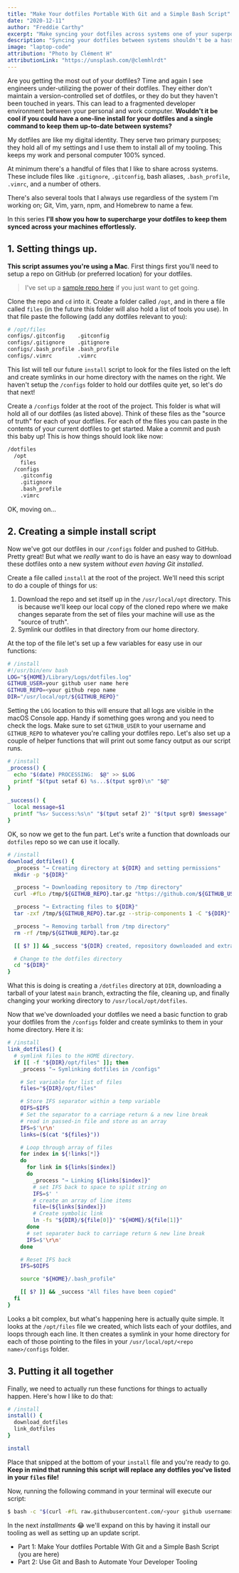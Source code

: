 ```yaml
---
title: "Make Your dotfiles Portable With Git and a Simple Bash Script"
date: "2020-12-11"
author: "Freddie Carthy"
excerpt: "Make syncing your dotfiles across systems one of your superpowers."
description: "Syncing your dotfiles between systems shouldn't be a hassle. In this walk-through I'll show you how you can use Git and a simple, yet power Bash script to easily sync your dotfiles between multiple systems."
image: "laptop-code"
attribution: "Photo by Clément H"
attributionLink: "https://unsplash.com/@clemhlrdt"
---
```


Are you getting the most out of your dotfiles? Time and again I see engineers under-utilizing the power of their dotfiles. They either don't maintain a version-controlled set of dotfiles, or they do but they haven't been touched in years. This can lead to a fragmented developer environment between your personal and work computer. **Wouldn't it be cool if you could have a one-line install for your dotfiles and a single command to keep them up-to-date between systems?**

My dotfiles are like my digital identity. They serve two primary purposes; they hold all of my settings and I use them to install all of my tooling. This keeps my work and personal computer 100% synced.

At minimum there's a handful of files that I like to share across systems. These include files like `.gitignore`, `.gitconfig`, bash aliases, `.bash_profile`, `.vimrc`, and a number of others.

There's also several tools that I always use regardless of the system I'm working on; Git, Vim, yarn, npm, and Homebrew to name a few.

In this series **I'll show you how to supercharge your dotfiles to keep them synced across your machines effortlessly.**

## 1. Setting things up.

**This script assumes you're using a Mac**. First things first you'll need to setup a repo on GitHub (or preferred location) for your dotfiles.

> I've set up a [sample repo here](https://github.com/gjunkie/dotfiles-starter-kit) if you just want to get going. 

Clone the repo and `cd` into it. Create a folder called `/opt`, and in there a file called `files` (in the future this folder will also hold a list of tools you use). In that file paste the following (add any dotfiles relevant to you):

```bash
# /opt/files
configs/.gitconfig    .gitconfig
configs/.gitignore    .gitignore
configs/.bash_profile .bash_profile
configs/.vimrc        .vimrc
```

This list will tell our future `install` script to look for the files listed on the left and create symlinks in our home directory with the names on the right. We haven't setup the `/configs` folder to hold our dotfiles quite yet, so let's do that next!

Create a `/configs` folder at the root of the project. This folder is what will hold all of our dotfiles (as listed above). Think of these files as the "source of truth" for each of your dotfiles. For each of the files you can paste in the contents of your current dotfiles to get started. Make a commit and push this baby up! This is how things should look like now:

```bash
/dotfiles
  /opt
    files
  /configs
    .gitconfig
    .gitignore
    .bash_profile
    .vimrc
```

OK, moving on...


## 2. Creating a simple install script

Now we've got our dotfiles in our `/configs` folder and pushed to GitHub. Pretty great! But what we _really_ want to do is have an easy way to download these dotfiles onto a new system _without even having Git installed_.

Create a file called `install` at the root of the project. We'll need this script to do a couple of things for us:

1. Download the repo and set itself up in the `/usr/local/opt` directory. This is because we'll keep our local copy of the cloned repo where we make changes separate from the set of files your machine will use as the "source of truth".
2. Symlink our dotfiles in that directory from our home directory.

At the top of the file let's set up a few variables for easy use in our functions:

```bash
# /install
#!/usr/bin/env bash
LOG="${HOME}/Library/Logs/dotfiles.log"
GITHUB_USER=your github user name here
GITHUB_REPO=<your github repo name
DIR="/usr/local/opt/${GITHUB_REPO}"
```

Setting the `LOG` location to this will ensure that all logs are visible in the macOS Console app. Handy if something goes wrong and you need to check the logs. Make sure to set `GITHUB_USER` to your username and `GITHUB_REPO` to whatever you're calling your dotfiles repo. Let's also set up a couple of helper functions that will print out some fancy output as our script runs.

```bash
# /install
_process() {
  echo "$(date) PROCESSING:  $@" >> $LOG
  printf "$(tput setaf 6) %s...$(tput sgr0)\n" "$@"
}

_success() {
  local message=$1
  printf "%s✓ Success:%s\n" "$(tput setaf 2)" "$(tput sgr0) $message"
}
```

OK, so now we get to the fun part. Let's write a function that downloads our `dotfiles` repo so we can use it locally.

```bash
# /install
download_dotfiles() {
  _process "→ Creating directory at ${DIR} and setting permissions"
  mkdir -p "${DIR}"

  _process "→ Downloading repository to /tmp directory"
  curl -#fLo /tmp/${GITHUB_REPO}.tar.gz "https://github.com/${GITHUB_USER}/${GITHUB_REPO}/tarball/main"

  _process "→ Extracting files to ${DIR}"
  tar -zxf /tmp/${GITHUB_REPO}.tar.gz --strip-components 1 -C "${DIR}"

  _process "→ Removing tarball from /tmp directory"
  rm -rf /tmp/${GITHUB_REPO}.tar.gz

  [[ $? ]] && _success "${DIR} created, repository downloaded and extracted"

  # Change to the dotfiles directory
  cd "${DIR}"
}
```

What this is doing is creating a `/dotfiles` directory at `DIR`, downloading a tarball of your latest `main` branch, extracting the file, cleaning up, and finally changing your working directory to `/usr/local/opt/dotfiles`.

Now that we've downloaded your dotfiles we need a basic function to grab your dotfiles from the `/configs` folder and create symlinks to them in your home directory. Here it is:

```bash
# /install
link_dotfiles() {
  # symlink files to the HOME directory.
  if [[ -f "${DIR}/opt/files" ]]; then
    _process "→ Symlinking dotfiles in /configs"

    # Set variable for list of files
    files="${DIR}/opt/files"

    # Store IFS separator within a temp variable
    OIFS=$IFS
    # Set the separator to a carriage return & a new line break
    # read in passed-in file and store as an array
    IFS=$'\r\n'
    links=($(cat "${files}"))

    # Loop through array of files
    for index in ${!links[*]}
    do
      for link in ${links[$index]}
      do
        _process "→ Linking ${links[$index]}"
        # set IFS back to space to split string on
        IFS=$' '
        # create an array of line items
        file=(${links[$index]})
        # Create symbolic link
        ln -fs "${DIR}/${file[0]}" "${HOME}/${file[1]}"
      done
      # set separater back to carriage return & new line break
      IFS=$'\r\n'
    done

    # Reset IFS back
    IFS=$OIFS

    source "${HOME}/.bash_profile"

    [[ $? ]] && _success "All files have been copied"
  fi
}
```

Looks a bit complex, but what's happening here is actually quite simple. It looks at the `/opt/files` file we created, which lists each of your dotfiles, and loops through each line. It then creates a symlink in your home directory for each of those pointing to the files in your `/usr/local/opt/<repo name>/configs` folder.

## 3. Putting it all together

Finally, we need to actually run these functions for things to actually happen. Here's how I like to do that:

```bash
# /install
install() {
  download_dotfiles
  link_dotfiles
}

install
```

Place that snipped at the bottom of your `install` file and you're ready to go. **Keep in mind that running this script will replace any dotfiles you've listed in your `files` file!**

Now, running the following command in your terminal will execute our script:

```bash
$ bash -c "$(curl -#fL raw.githubusercontent.com/<your github username>/<your dotfiles repo name>/main/install)"
```

In the next _installments_ 😂 we'll expand on this by having it install our tooling as well as setting up an update script.

- Part 1: Make Your dotfiles Portable With Git and a Simple Bash Script (you are here)
- <Link href="/blog/use-git-and-bash-to-automate-your-developer-tooling">Part 2: Use Git and Bash to Automate Your Developer Tooling</Link>
